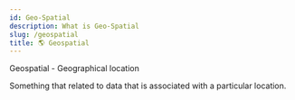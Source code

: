 ```yaml
---
id: Geo-Spatial
description: What is Geo-Spatial
slug: /geospatial
title: 🌎 Geospatial
---
```



Geospatial - Geographical location

Something that related to data that is associated with a particular location.